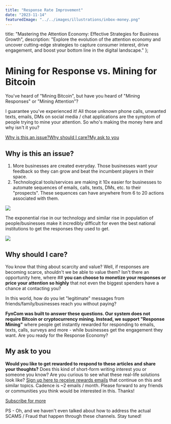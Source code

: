 ```yaml
---
title: "Response Rate Improvement"
date: "2023-11-14"
featuredImage: "../../images/illustrations/inbox-money.png"
---
```



title: "Mastering the Attention Economy: Effective Strategies for Business Growth",
description: "Explore the evolution of the attention economy and uncover cutting-edge strategies to capture consumer interest, drive engagement, and boost your bottom line in the digital landscape."
};

<Wrapper seo={meta}>

  # Mining for Response vs. Mining for Bitcoin

  You've heard of "Mining Bitcoin", but have you heard of "Mining Responses" or "Mining Attention"?

  I guarantee you've experienced it! All those unknown phone calls, unwanted texts, emails, DMs on social media / chat applications are the symptom of people trying to mine your attention. So who's making the money here and why isn't it you?

  [Why is this an issue?](#viewer-6jkdv)[Why should I care?](#viewer-bq2vm)[My ask to you](#viewer-2bui0)

  ## **Why is this an issue?**

  1. More businesses are created everyday. Those businesses want your feedback so they can grow and beat the incumbent players in their space.
  2. Technological tools/services are making it 10x easier for businesses to automate sequences of emails, calls, texts, DMs, etc. to their "prospects". These sequences can have anywhere from 6 to 20 actions associated with them.

  ![](RackMultipart20231114-1-tnket9_html_7138dea66d1936d6.png)

  The exponential rise in our technology and similar rise in population of people/businesses make it incredibly difficult for even the best national institutions to get the responses they used to get.

  ![](RackMultipart20231114-1-tnket9_html_449f2449a94e0c4.png)

  ## **Why should I care?**

  You know that thing about scarcity and value? Well, if responses are becoming scarce, shouldn't we be able to value them? Isn't there an opportunity here, where ## **you can choose to monetize your responses or price your attention so highly** that not even the biggest spenders have a chance at contacting you?

  In this world, how do you let "legitimate" messages from friends/family/businesses reach you without paying?

  **FynCom was built to answer these questions. Our system does not require Bitcoin or cryptocurrency mining. Instead, we support "Response Mining"** where people get instantly rewarded for responding to emails, texts, calls, surveys and more - while businesses get the engagement they want. Are you ready for the Response Economy?

  ## **My ask to you**

  **Would you like to get rewarded to respond to these articles and share your thoughts?** Does this kind of short-form writing interest you or someone you know? Are you curious to see what these real-life solutions look like? [Sign up here to receive rewards emails](https://www.fyncom.com/subscribe) that continue on this and similar topics. Cadence is ~2 emails / month. Please forward to any friends or communities you think would be interested in this. Thanks!

  [Subscribe for more](https://www.fyncom.com/subscribe)

  PS - Oh, and we haven't even talked about how to address the actual SCAMS / Fraud that happen through these channels. Stay tuned!

</Wrapper>

